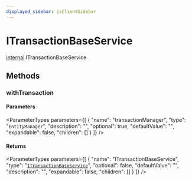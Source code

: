 ```yaml
---
displayed_sidebar: jsClientSidebar
---
```



# ITransactionBaseService

[internal](../../modules/internal.mdx).ITransactionBaseService

## Methods

### withTransaction

#### Parameters

<ParameterTypes parameters={[
  {
    "name": "transactionManager",
    "type": "`EntityManager`",
    "description": "",
    "optional": true,
    "defaultValue": "",
    "expandable": false,
    "children": []
  }
]} />

#### Returns

<ParameterTypes parameters={[
  {
    "name": "ITransactionBaseService",
    "type": "[`ITransactionBaseService`](internal.ITransactionBaseService.mdx)",
    "optional": false,
    "defaultValue": "",
    "description": "",
    "expandable": false,
    "children": []
  }
]} />
